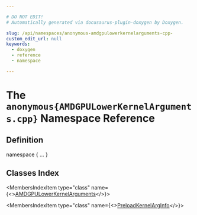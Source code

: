 ```yaml
---

# DO NOT EDIT!
# Automatically generated via docusaurus-plugin-doxygen by Doxygen.

slug: /api/namespaces/anonymous-amdgpulowerkernelarguments-cpp-
custom_edit_url: null
keywords:
  - doxygen
  - reference
  - namespace

---
```





# The `anonymous{AMDGPULowerKernelArguments.cpp}` Namespace Reference

<DoxygenPage pluginConfig={pluginConfig}>



## Definition

<CodeBlock>namespace &#123; ... &#125;</CodeBlock>

## Classes Index

<MembersIndex>

<MembersIndexItem
  type="class"
  name={<><a href="/docs/api/classes/anonymous-namespace-amdgpulowerkernelarguments-cpp-/amdgpulowerkernelarguments">AMDGPULowerKernelArguments</a></>}>
</MembersIndexItem>

<MembersIndexItem
  type="class"
  name={<><a href="/docs/api/classes/anonymous-namespace-amdgpulowerkernelarguments-cpp-/preloadkernelarginfo">PreloadKernelArgInfo</a></>}>
</MembersIndexItem>

</MembersIndex>


</DoxygenPage>
